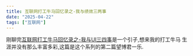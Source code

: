 ```yaml
---
title: 互联网打工牛马回忆录之-我与绩效三两事
date: "2025-04-22"
tags: ["互联网"]
---
```


刚聊完[互联网打工牛马回忆录之-我与UI三四事](https://icantunderstand.github.io/blogNew/blog/thought/memoryWithUI)是一个引子,想来我的打工牛马
生涯并没有那么丰富多彩,这篇是这个系列的第二篇望博君一乐.



